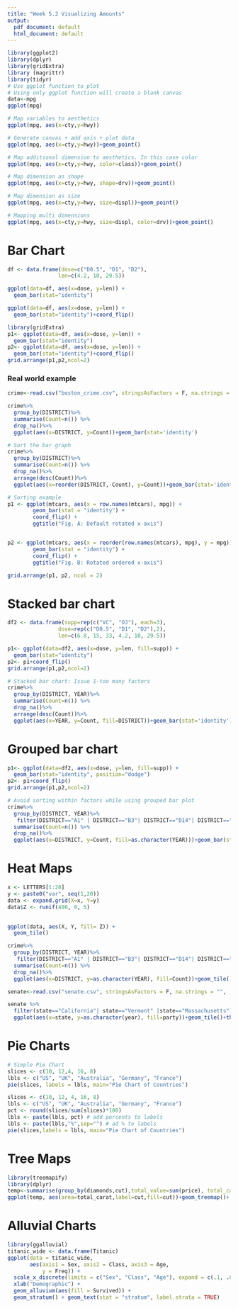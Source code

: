 ---
title: "Week 5.2 Visualizing Amounts"
output:
  pdf_document: default
  html_document: default
---
```{r}
library(ggplot2)
library(dplyr)
library(gridExtra)
library (magrittr)
library(tidyr)
# Use ggplot function to plot
# Using only ggplot function will create a blank canvas
data<-mpg
ggplot(mpg)
```

```{r}
# Map variables to aesthetics 
ggplot(mpg, aes(x=cty,y=hwy))
```

```{r}
# Generate canvas + add axis + plot data
ggplot(mpg, aes(x=cty,y=hwy))+geom_point()
```

```{r}
# Map additional dimension to aesthetics. In this case color
ggplot(mpg, aes(x=cty,y=hwy, color=class))+geom_point()
```

```{r}
# Map dimension as shape
ggplot(mpg, aes(x=cty,y=hwy, shape=drv))+geom_point()
```

```{r}
# Map dimension as size
ggplot(mpg, aes(x=cty,y=hwy, size=displ))+geom_point()
```

```{r}
# Mapping multi dimensions 
ggplot(mpg, aes(x=cty,y=hwy, size=displ, color=drv))+geom_point()
```


# Bar Chart
```{r}
df <- data.frame(dose=c("D0.5", "D1", "D2"),
                len=c(4.2, 10, 29.5))

ggplot(data=df, aes(x=dose, y=len)) +
  geom_bar(stat="identity")
```

```{r}
ggplot(data=df, aes(x=dose, y=len)) +
  geom_bar(stat="identity")+coord_flip()
```

```{r}
library(gridExtra)
p1<- ggplot(data=df, aes(x=dose, y=len)) +
  geom_bar(stat="identity")
p2<- ggplot(data=df, aes(x=dose, y=len)) +
  geom_bar(stat="identity")+coord_flip()
grid.arrange(p1,p2,ncol=2)
```

### Real world example
```{r}
crime<-read.csv("boston_crime.csv", stringsAsFactors = F, na.strings = "")
```

```{r}
crime%>%
  group_by(DISTRICT)%>%
  summarise(Count=n()) %>%
  drop_na()%>%
  ggplot(aes(x=DISTRICT, y=Count))+geom_bar(stat='identity')
```

```{r}
# Sort the bar graph
crime%>%
  group_by(DISTRICT)%>%
  summarise(Count=n()) %>%
  drop_na()%>%
  arrange(desc(Count))%>%
  ggplot(aes(x=reorder(DISTRICT,-Count), y=Count))+geom_bar(stat='identity')+xlab("District")
```


```{r}
# Sorting example
p1 <- ggplot(mtcars, aes(x = row.names(mtcars), mpg)) +
        geom_bar(stat = "identity") +
        coord_flip() +
        ggtitle("Fig. A: Default rotated x-axis")


p2 <- ggplot(mtcars, aes(x = reorder(row.names(mtcars), mpg), y = mpg)) +
        geom_bar(stat = "identity") +
        coord_flip() +
        ggtitle("Fig. B: Rotated ordered x-axis")

grid.arrange(p1, p2, ncol = 2)
```

# Stacked bar chart
```{r}
df2 <- data.frame(supp=rep(c("VC", "OJ"), each=3),
                dose=rep(c("D0.5", "D1", "D2"),2),
                len=c(6.8, 15, 33, 4.2, 10, 29.5))

p1<- ggplot(data=df2, aes(x=dose, y=len, fill=supp)) +
  geom_bar(stat="identity")
p2<- p1+coord_flip()
grid.arrange(p1,p2,ncol=2)
```

```{r}
# Stacked bar chart: Issue 1-too many factors
crime%>%
  group_by(DISTRICT, YEAR)%>%
  summarise(Count=n()) %>%
  drop_na()%>%
  arrange(desc(Count))%>%
  ggplot(aes(x=YEAR, y=Count, fill=DISTRICT))+geom_bar(stat='identity')
```

# Grouped bar chart
```{r}
p1<- ggplot(data=df2, aes(x=dose, y=len, fill=supp)) +
  geom_bar(stat="identity", position="dodge")
p2<- p1+coord_flip()
grid.arrange(p1,p2,ncol=2)
```

```{r}
# Avoid sorting within factors while using grouped bar plot
crime%>%
  group_by(DISTRICT, YEAR)%>%
   filter(DISTRICT=="A1" | DISTRICT=="B3"| DISTRICT=="D14"| DISTRICT=="C11") %>%
  summarise(Count=n()) %>%
  drop_na()%>%
  ggplot(aes(x=DISTRICT, y=Count, fill=as.character(YEAR)))+geom_bar(stat='identity', position="dodge")
```

# Heat Maps
```{r}
x <- LETTERS[1:20]
y <- paste0("var", seq(1,20))
data <- expand.grid(X=x, Y=y)
data$Z <- runif(400, 0, 5)
 

ggplot(data, aes(X, Y, fill= Z)) + 
  geom_tile()
```

```{r}
crime%>%
  group_by(DISTRICT, YEAR)%>%
   filter(DISTRICT=="A1" | DISTRICT=="B3"| DISTRICT=="D14"| DISTRICT=="C11") %>%
  summarise(Count=n()) %>%
  drop_na()%>%
  ggplot(aes(x=DISTRICT, y=as.character(YEAR), fill=Count))+geom_tile()
```

```{r}
senate<-read.csv("senate.csv", stringsAsFactors = F, na.strings = "",  sep = "\t")

senate %>%
  filter(state=="California"| state=="Vermont" |state=="Massachusetts")%>%
  ggplot(aes(x=state, y=as.character(year), fill=party))+geom_tile()+theme_minimal()
```

# Pie Charts
```{r}
# Simple Pie Chart
slices <- c(10, 12,4, 16, 8)
lbls <- c("US", "UK", "Australia", "Germany", "France")
pie(slices, labels = lbls, main="Pie Chart of Countries")
```

```{r}
slices <- c(10, 12, 4, 16, 8) 
lbls <- c("US", "UK", "Australia", "Germany", "France")
pct <- round(slices/sum(slices)*100)
lbls <- paste(lbls, pct) # add percents to labels 
lbls <- paste(lbls,"%",sep="") # ad % to labels 
pie(slices,labels = lbls, main="Pie Chart of Countries")
```

# Tree Maps
```{r}
library(treemapify)
library(dplyr)
temp<-summarise(group_by(diamonds,cut),total_value=sum(price), total_carat=sum(carat))
ggplot(temp, aes(area=total_carat,label=cut,fill=cut))+geom_treemap()+ geom_treemap_text(fontface = "italic", colour = "white", place = "centre",grow = FALSE)+ggtitle("Tree Maps for Comparison + Part to Whole")
```

# Alluvial Charts
```{r}
library(ggalluvial)
titanic_wide <- data.frame(Titanic)
ggplot(data = titanic_wide,
       aes(axis1 = Sex, axis2 = Class, axis3 = Age,
           y = Freq)) +
  scale_x_discrete(limits = c("Sex", "Class", "Age"), expand = c(.1, .05)) +
  xlab("Demographic") +
  geom_alluvium(aes(fill = Survived)) +
  geom_stratum() + geom_text(stat = "stratum", label.strata = TRUE)
```



